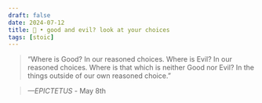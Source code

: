 ```yaml
---
draft: false 
date: 2024-07-12
title: 🗿 • good and evil? look at your choices
tags: [stoic]
---
```


>  “Where is Good? In our reasoned choices. Where is Evil? In our reasoned choices. Where is that which is neither Good nor Evil? In the things outside of our own reasoned choice.”

> *—EPICTETUS* - May 8th